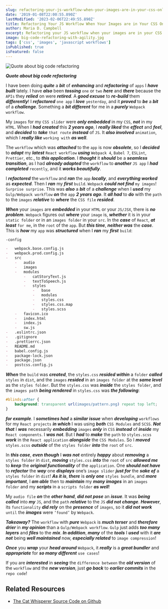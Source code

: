```yaml
---
slug: refactoring-your-js-workflow-when-your-images-are-in-your-css-only
date: '2019-01-08T22:00:55.890Z'
lastModified: '2023-02-06T22:49:55.890Z'
title: Refactoring Your JS Workflow When Your Images are in Your CSS Only
author: Maria D. Campbell
excerpt: Refactoring your JS workflow when your images are in your CSS only.
image: big-code-refactoring-with-agility.jpg
tags: ['css', 'images', 'javascript workflows']
isPublished: true
isFeatured: false
---
```


![Quote about big code refactoring](big-code-refactoring-with-agility.jpg)

***Quote about big code refactoring***

I have been doing ***quite*** a ***bit*** of ***enhancing*** and ***refactoring*** of `apps` I ***have built*** lately. I have ***also*** been ***tossing*** `one` or `two` ***here*** and ***there*** because the `APIs` they ***relied*** on were ***retired***. A ***good excuse*** to ***re-build*** them ***differently***! I ***refactored*** `one app` I ***love*** `yesterday`, and it ***proved*** to ***be*** a ***bit*** of a ***challenge***. Something a ***bit different*** for me in a ***purely*** `Webpack workflow`.

My `images` for my `CSS slider` were ***only embedded*** in my `CSS`, ***not*** in my `HTML`. When I ***had created*** this ***2 years ago***, I ***really liked*** the ***effect*** and ***feel***, and ***decided*** to ***take*** `that route` ***instead*** of `JS`. It ***also involved*** `animation`, which I
***really like*** `working with` ***as well***.

The `workflow` which was ***attached*** to the `app` is now ***obsolete***, so I ***decided*** to ***adapt*** my ***latest*** `React workflow` ***using*** `Webpack 4`, `Babel 7`, `ESLint`, `Prettier`, etc., to ***this application***. I ***thought*** it ***should*** be a ***seamless transition***, as I had ***already adapted*** the `workflow` to ***another*** `JS app` I ***had completed*** `recently`, and it
***works beautifully***.

I ***refactored*** the `workflow` and ***ran*** the `app` ***locally***, and ***everything worked*** as ***expected***. Then I ***ran*** my ***first*** `build`. `Webpack` ***could not find*** `my images`! `Surprise surprise`. This was ***also*** a ***bit*** of a ***challenge*** when I ***used*** my `Gulp/Webpack workflow` ***on*** the `app` ***2 years ago***. It ***all had*** to ***do*** with the `path` to the `images` ***relative*** to ***where*** the `CSS file` ***resided***.

***When*** your `images` are ***embedded*** in your `HTML` or your `JS/JSX`, there is ***no problem***. `Webpack` figures out ***where*** your `image` is, ***whether*** it is in your `static folder` or in an `images folder` in your `src`. In the ***case*** of `React`, ***at least*** `for me`, in the `root` of the `app`. But ***this time***, ***neither was*** the ***case***. This is ***how*** my `app` was ***structured*** when I ***ran*** my ***first*** `build`:

```markdown
-config

-   webpack.base.config.js
-   webpack.prod.config.js
-   src
    -   audio
    -   images
    -   modules
        -   catStoryText.js
        -   textToSpeech.js
        -   styles
            -   base
            -   modules
            -   styles.css
            -   styles.css.map
            -   styles.scss
    -   favicon.ico
    -   index.html
    -   index.js
    -   sw.js
-   .eslintrc.json
-   .gitignore
-   .prettierrc.json
-   README.md
-   babel.config.js
-   package-lock.json
-   package.json
-   postcss.config.js
```

***When*** the `build` was ***created***, the `styles.css` ***resided within*** a `folder` ***called*** `styles` in `dist`, and the `images` ***resided*** in an `images folder` at the ***same level*** as the `styles folder`. But the `styles.css` was ***inside*** the `styles folder`, and the `images path` ***being rendered*** in `styles.css` was ***the following***:

```css
#blinds:after {
    background: transparent url(images/pattern.png) repeat top left;
}
```

***for example***. I ***sometimes had*** a ***similar issue*** when ***developing*** `workflows` for my `React projects` ***in which*** I was using ***both*** `CSS Modules` and `SCSS`. ***Not that*** I ***was*** necessarily ***embedding*** `images` ***only*** in `CSS` ***instead*** of ***inside*** my `React components`. I ***was not***. But I ***had*** to ***make*** the `path` to `styles.scss` ***work*** in the `React application` ***alongside*** the `CSS Modules`. So I ***moved*** `styles.scss` ***outside*** of the `styles folder` ***into*** the `root` of `src`.

In ***this case***, ***even though*** I ***was not*** entirely ***happy*** about ***removing*** a `styles folder` in `dist`, ***moving*** `styles.css` ***into*** the `root` of `src` ***allowed me*** to ***keep*** the ***original functionality*** of the `application`. One ***should not have*** to ***refactor*** the ***way*** one ***displays*** one’s `image slider` ***just for*** the ***sake of*** a `styles folder` in `dist`! ***As it is***, ***there*** is ***only one*** `styles bundle`, and ***more important***, I ***am able*** then to ***maintain*** my ***many images*** in an `images folder` and my ***scripts*** in a `scripts folder` ***as well***!

My `audio file` ***on*** the ***other hand***, ***did not pose*** an ***issue***. It was ***being called*** into ***my*** `JS`, and the `path` ***relative*** to the `JS` ***did not change***. ***However***, its `functionality` ***did rely*** on the ***presence*** of `images`, so it ***did not work*** `until` the
***images*** were `‘found’` by `Webpack`.

**_Takeaway?_** The `workflow` with ***pure*** `Webpack` is ***much terser*** and ***therefore drier*** in ***my opinion*** than a `Gulp/Webpack workflow`. `Gulp` just adds ***too many layers*** and ***files*** to the ***mix***. ***In addition***, ***many*** of the ***tools*** I ***used*** with it ***are not*** being ***well maintained*** now, ***especially related*** to `image compression`!

***Once*** you ***wrap*** your ***head around*** `Webpack`, it ***really*** is a ***great bundler*** and ***appropriate*** for ***so many different*** `use cases`!

If you are ***interested*** in ***seeing*** the `difference between` the ***old version*** of the `workflow` and the ***new version***, just ***go back*** to ***earlier commits*** in the `repo code`!

## Related Resources

- [The Cat Whisperer Source Code on Github](https://github.com/interglobalmedia/the-cat-whisperer)

